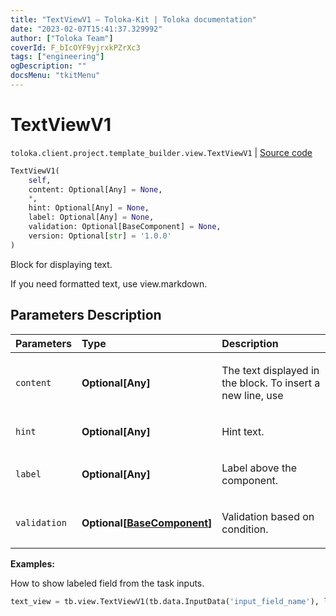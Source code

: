 ```yaml
---
title: "TextViewV1 — Toloka-Kit | Toloka documentation"
date: "2023-02-07T15:41:37.329992"
author: ["Toloka Team"]
coverId: F_bIcOYF9yjrxkPZrXc3
tags: ["engineering"]
ogDescription: ""
docsMenu: "tkitMenu"
---
```


# TextViewV1
`toloka.client.project.template_builder.view.TextViewV1` | [Source code](https://github.com/Toloka/toloka-kit/blob/v1.1.3/src/client/project/template_builder/view.py#L385)

```python
TextViewV1(
    self,
    content: Optional[Any] = None,
    *,
    hint: Optional[Any] = None,
    label: Optional[Any] = None,
    validation: Optional[BaseComponent] = None,
    version: Optional[str] = '1.0.0'
)
```

Block for displaying text.

If you need formatted text, use view.markdown.

## Parameters Description

| Parameters | Type | Description |
| :----------| :----| :-----------|
`content`|**Optional\[Any\]**|<p>The text displayed in the block. To insert a new line, use</p>
`hint`|**Optional\[Any\]**|<p>Hint text.</p>
`label`|**Optional\[Any\]**|<p>Label above the component.</p>
`validation`|**Optional\[[BaseComponent](/docs/toloka-kit/reference/toloka.client.project.template_builder.base.BaseComponent)\]**|<p>Validation based on condition.</p>

**Examples:**

How to show labeled field from the task inputs.

```python
text_view = tb.view.TextViewV1(tb.data.InputData('input_field_name'), label='My label:')
```
